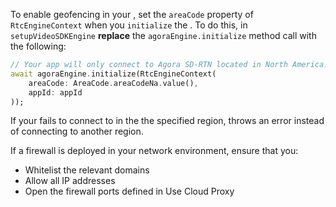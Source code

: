 <PlatformWrapper platform="flutter">

To enable geofencing in your <Vpl k="CLIENT" />, set the `areaCode` property of `RtcEngineContext` when you `initialize` the <Vg k="ENGINE"/>. To do this, in `setupVideoSDKEngine` **replace** the `agoraEngine.initialize` method call with the following:

``` dart
// Your app will only connect to Agora SD-RTN located in North America.
await agoraEngine.initialize(RtcEngineContext(
    areaCode: AreaCode.areaCodeNa.value(),
    appId: appId
));
```

If your <Vpl k="CLIENT" /> fails to connect to <Vg k="AGORA_BACKEND" /> in the the specified region, <Vpd k="SDK" /> throws an error instead of connecting to another <Vg k="AGORA_BACKEND" /> region. 

If a firewall is deployed in your network environment, ensure that you:

* Whitelist the relevant domains
* Allow all IP addresses
* Open the firewall ports defined in <Link to= "{{global.AGORA_DOCS_URL}}/{{platform.NAME}}/cloudproxy_native?platform={{platform.NAME}}">Use Cloud Proxy</Link>

</PlatformWrapper>